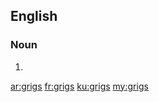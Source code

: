 ==English==

===Noun===
{{head|en|noun plural form}}

# {{plural of|grig|lang=en}}

[[ar:grigs]]
[[fr:grigs]]
[[ku:grigs]]
[[my:grigs]]